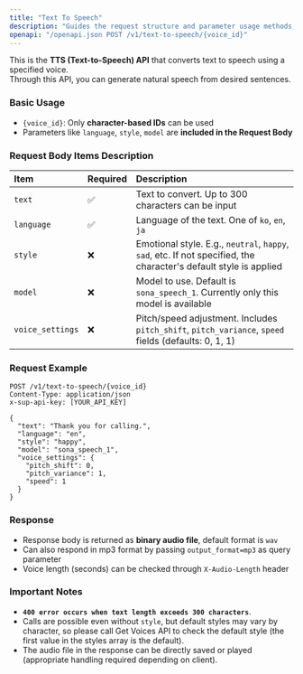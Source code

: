 ```yaml
---
title: "Text To Speech"
description: "Guides the request structure and parameter usage methods, and error precautions for the TTS API that converts text to speech."
openapi: "/openapi.json POST /v1/text-to-speech/{voice_id}"
---
```


This is the **TTS (Text-to-Speech) API** that converts text to speech using a specified voice.\
Through this API, you can generate natural speech from desired sentences.

### Basic Usage

- `{voice_id}`: Only **character-based IDs** can be used
- Parameters like `language`, `style`, `model` are **included in the Request Body**

### Request Body Items Description

| Item             | Required | Description                                                                                                       |
| :--------------- | :------- | :---------------------------------------------------------------------------------------------------------------- |
| `text`           | ✅        | Text to convert. Up to 300 characters can be input                                                                |
| `language`       | ✅        | Language of the text. One of `ko`, `en`, `ja`                                                                     |
| `style`          | ❌        | Emotional style. E.g., `neutral`, `happy`, `sad`, etc. If not specified, the character's default style is applied |
| `model`          | ❌        | Model to use. Default is `sona_speech_1`. Currently only this model is available                                  |
| `voice_settings` | ❌        | Pitch/speed adjustment. Includes `pitch_shift`, `pitch_variance`, `speed` fields (defaults: 0, 1, 1)              |

### Request Example

```http
POST /v1/text-to-speech/{voice_id}
Content-Type: application/json
x-sup-api-key: [YOUR_API_KEY]

{
  "text": "Thank you for calling.",
  "language": "en",
  "style": "happy",
  "model": "sona_speech_1",
  "voice_settings": {
    "pitch_shift": 0,
    "pitch_variance": 1,
    "speed": 1
  }
}
```

### Response

- Response body is returned as **binary audio file**, default format is `wav`
- Can also respond in mp3 format by passing `output_format=mp3` as query parameter
- Voice length (seconds) can be checked through `X-Audio-Length` header

### Important Notes

- **`400 error occurs when text length exceeds 300 characters`**.
- Calls are possible even without `style`, but default styles may vary by character, so please call Get Voices API to check the default style (the first value in the styles array is the default).
- The audio file in the response can be directly saved or played (appropriate handling required depending on client).